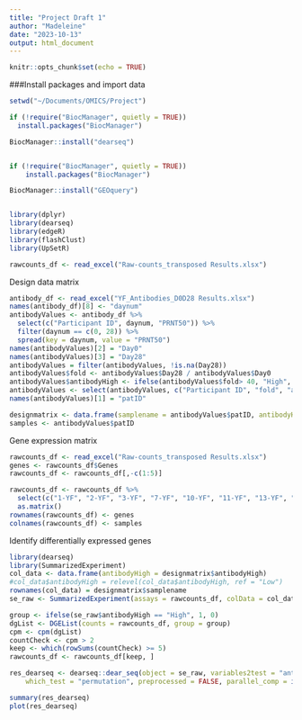 ```yaml
---
title: "Project Draft 1"
author: "Madeleine"
date: "2023-10-13"
output: html_document
---
```


```r
knitr::opts_chunk$set(echo = TRUE)
```

###Install packages and import data
```r
setwd("~/Documents/OMICS/Project")

if (!require("BiocManager", quietly = TRUE))
  install.packages("BiocManager")

BiocManager::install("dearseq")


if (!require("BiocManager", quietly = TRUE))
    install.packages("BiocManager")

BiocManager::install("GEOquery")


library(dplyr)
library(dearseq)
library(edgeR)
library(flashClust)
library(UpSetR)

rawcounts_df <- read_excel("Raw-counts_transposed Results.xlsx")
```


Design data matrix
```r
antibody_df <- read_excel("YF_Antibodies_D0D28 Results.xlsx")
names(antibody_df)[8] <- "daynum"
antibodyValues <- antibody_df %>% 
  select(c("Participant ID", daynum, "PRNT50")) %>% 
  filter(daynum == c(0, 28)) %>% 
  spread(key = daynum, value = "PRNT50") 
names(antibodyValues)[2] = "Day0"
names(antibodyValues)[3] = "Day28"
antibodyValues = filter(antibodyValues, !is.na(Day28))
antibodyValues$fold <- antibodyValues$Day28 / antibodyValues$Day0
antibodyValues$antibodyHigh <- ifelse(antibodyValues$fold> 40, "High", "Low")
antibodyValues <- select(antibodyValues, c("Participant ID", "fold", "antibodyHigh"))
names(antibodyValues)[1] = "patID"

designmatrix <- data.frame(samplename = antibodyValues$patID, antibodyHigh = antibodyValues$antibodyHigh)
samples <- antibodyValues$patID
```

Gene expression matrix
```r
rawcounts_df <- read_excel("Raw-counts_transposed Results.xlsx")
genes <- rawcounts_df$Genes
rawcounts_df <- rawcounts_df[,-c(1:5)]

rawcounts_df <- rawcounts_df %>% 
  select(c("1-YF", "2-YF", "3-YF", "7-YF", "10-YF", "11-YF", "13-YF", "15-YF", "18-YF", "19-YF", "20-YF", "22-YF")) %>% 
  as.matrix()
rownames(rawcounts_df) <- genes
colnames(rawcounts_df) <- samples
```

Identify differentially expressed genes
```r
library(dearseq)
library(SummarizedExperiment)
col_data <- data.frame(antibodyHigh = designmatrix$antibodyHigh)
#col_data$antibodyHigh = relevel(col_data$antibodyHigh, ref = "Low")
rownames(col_data) = designmatrix$samplename
se_raw <- SummarizedExperiment(assays = rawcounts_df, colData = col_data)

group <- ifelse(se_raw$antibodyHigh == "High", 1, 0)
dgList <- DGEList(counts = rawcounts_df, group = group)
cpm <- cpm(dgList)
countCheck <- cpm > 2
keep <- which(rowSums(countCheck) >= 5)
rawcounts_df <- rawcounts_df[keep, ]

res_dearseq <- dearseq::dear_seq(object = se_raw, variables2test = "antibodyHigh",
    which_test = "permutation", preprocessed = FALSE, parallel_comp = interactive())

summary(res_dearseq)
plot(res_dearseq)
```



